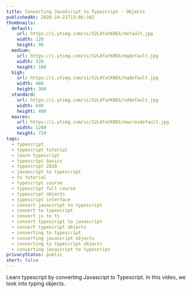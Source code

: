 ```yaml
---
title: Converting JavaScript to Typescript - Objects
publishedAt: 2020-10-21T13:06:16Z
thumbnails:
  default:
    url: https://i.ytimg.com/vi/S2L4fatK0Ek/default.jpg
    width: 120
    height: 90
  medium:
    url: https://i.ytimg.com/vi/S2L4fatK0Ek/mqdefault.jpg
    width: 320
    height: 180
  high:
    url: https://i.ytimg.com/vi/S2L4fatK0Ek/hqdefault.jpg
    width: 480
    height: 360
  standard:
    url: https://i.ytimg.com/vi/S2L4fatK0Ek/sddefault.jpg
    width: 640
    height: 480
  maxres:
    url: https://i.ytimg.com/vi/S2L4fatK0Ek/maxresdefault.jpg
    width: 1280
    height: 720
tags:
  - typescript
  - typescript tutorial
  - learn typescript
  - typescript basics
  - typescript 2020
  - javascript to typescript
  - ts tutorial
  - typescript course
  - typescript full course
  - typescript objects
  - typescript interface
  - convert javascript to typescript
  - convert to typescript
  - convert js to ts
  - convert typescript to javascript
  - convert typescript objects
  - converting to typescript
  - converting javascript objects
  - converting to typescript objects
  - converting javascript to typescript
privacyStatus: public
short: false
---
```

  
Learn typescript by converting Javascript to Typescript. In this video, we look into typing objects.
